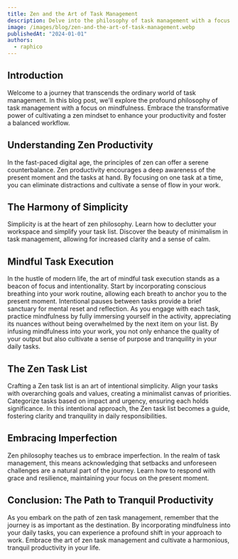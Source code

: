 ```yaml
---
title: Zen and the Art of Task Management
description: Delve into the philosophy of task management with a focus on mindfulness.
image: /images/blog/zen-and-the-art-of-task-management.webp
publishedAt: "2024-01-01"
authors:
  - raphico
---
```


## Introduction

Welcome to a journey that transcends the ordinary world of task management. In this blog post, we'll explore the profound philosophy of task management with a focus on mindfulness. Embrace the transformative power of cultivating a zen mindset to enhance your productivity and foster a balanced workflow.

## Understanding Zen Productivity

In the fast-paced digital age, the principles of zen can offer a serene counterbalance. Zen productivity encourages a deep awareness of the present moment and the tasks at hand. By focusing on one task at a time, you can eliminate distractions and cultivate a sense of flow in your work.

## The Harmony of Simplicity

Simplicity is at the heart of zen philosophy. Learn how to declutter your workspace and simplify your task list. Discover the beauty of minimalism in task management, allowing for increased clarity and a sense of calm.

## Mindful Task Execution

In the hustle of modern life, the art of mindful task execution stands as a beacon of focus and intentionality. Start by incorporating conscious breathing into your work routine, allowing each breath to anchor you to the present moment. Intentional pauses between tasks provide a brief sanctuary for mental reset and reflection. As you engage with each task, practice mindfulness by fully immersing yourself in the activity, appreciating its nuances without being overwhelmed by the next item on your list. By infusing mindfulness into your work, you not only enhance the quality of your output but also cultivate a sense of purpose and tranquility in your daily tasks.

## The Zen Task List

Crafting a Zen task list is an art of intentional simplicity. Align your tasks with overarching goals and values, creating a minimalist canvas of priorities. Categorize tasks based on impact and urgency, ensuring each holds significance. In this intentional approach, the Zen task list becomes a guide, fostering clarity and tranquility in daily responsibilities.

## Embracing Imperfection

Zen philosophy teaches us to embrace imperfection. In the realm of task management, this means acknowledging that setbacks and unforeseen challenges are a natural part of the journey. Learn how to respond with grace and resilience, maintaining your focus on the present moment.

## Conclusion: The Path to Tranquil Productivity

As you embark on the path of zen task management, remember that the journey is as important as the destination. By incorporating mindfulness into your daily tasks, you can experience a profound shift in your approach to work. Embrace the art of zen task management and cultivate a harmonious, tranquil productivity in your life.
